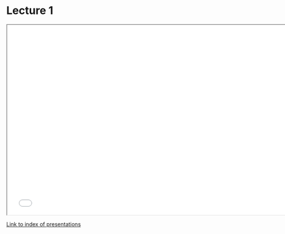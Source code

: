 # Lecture 1 {.unnumbered}

```{=html}
<!-- Embed a presentation from this site -->
<center>
<iframe width="750" 
        height="500" 
        src="../../slides/Present1.html"
        title="Slideshow example 1">
</iframe>
</center>
```




[Link to index of presentations](../../slides/index.html)